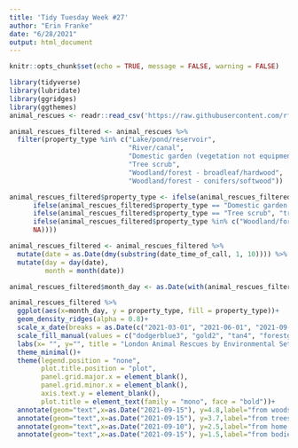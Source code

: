 ```yaml
---
title: 'Tidy Tuesday Week #27'
author: "Erin Franke"
date: "6/28/2021"
output: html_document
---
```


```r
knitr::opts_chunk$set(echo = TRUE, message = FALSE, warning = FALSE)
```

```r
library(tidyverse)
library(lubridate)
library(ggridges)
library(ggthemes)
animal_rescues <- readr::read_csv('https://raw.githubusercontent.com/rfordatascience/tidytuesday/master/data/2021/2021-06-29/animal_rescues.csv')
```

```r
animal_rescues_filtered <- animal_rescues %>%
  filter(property_type %in% c("Lake/pond/reservoir", 
                              "River/canal", 
                              "Domestic garden (vegetation not equipment)", 
                              "Tree scrub", 
                              "Woodland/forest - broadleaf/hardwood", 
                              "Woodland/forest - conifers/softwood")) 

animal_rescues_filtered$property_type <- ifelse(animal_rescues_filtered$property_type %in% c("Lake/pond/reservoir", "River/canal"), "body of water", 
      ifelse(animal_rescues_filtered$property_type == "Domestic garden (vegetation not equipment)", "domestic garden vegetation", 
      ifelse(animal_rescues_filtered$property_type == "Tree scrub", "tree",
      ifelse(animal_rescues_filtered$property_type %in% c("Woodland/forest - broadleaf/hardwood", "Woodland/forest - conifers/softwood"), "woods", 
      NA))))

animal_rescues_filtered <- animal_rescues_filtered %>%
  mutate(date = as.Date(dmy(substring(date_time_of_call, 1, 10)))) %>%
  mutate(day = day(date), 
         month = month(date))

animal_rescues_filtered$month_day <- as.Date(with(animal_rescues_filtered, paste(month, day,sep="-")), "%m-%d")

animal_rescues_filtered %>%
  ggplot(aes(x=month_day, y = property_type, fill = property_type))+
  geom_density_ridges(alpha = 0.8)+
  scale_x_date(breaks = as.Date(c("2021-03-01", "2021-06-01", "2021-09-01", "2021-12-01")), labels = c("Mar", "June", "Sep", "Dec"))+
  scale_fill_manual(values = c("dodgerblue3", "gold2", "tan4", "forestgreen"))+
  labs(x= "", y="", title = "London Animal Rescues by Environmental Setting", caption = "Erin Franke | Data from London.gov")+
  theme_minimal()+
  theme(legend.position = "none", 
        plot.title.position = "plot", 
        panel.grid.major.x = element_blank(), 
        panel.grid.minor.x = element_blank(),
        axis.text.y = element_blank(), 
        plot.title = element_text(family = "mono", face = "bold"))+
  annotate(geom="text",x=as.Date("2021-09-15"), y=4.8,label="from woods", family = "mono", fontface="bold", cex = 3.3)+
  annotate(geom="text",x=as.Date("2021-09-15"), y=3.7,label="from trees", family = "mono", fontface="bold", cex = 3.3)+
  annotate(geom="text",x=as.Date("2021-09-10"), y=2.5,label="from home garden vegetation", family = "mono", fontface="bold", cex = 3.3)+
  annotate(geom="text",x=as.Date("2021-09-15"), y=1.5,label="from bodies of water", family = "mono", fontface="bold", cex = 3.3)
```

